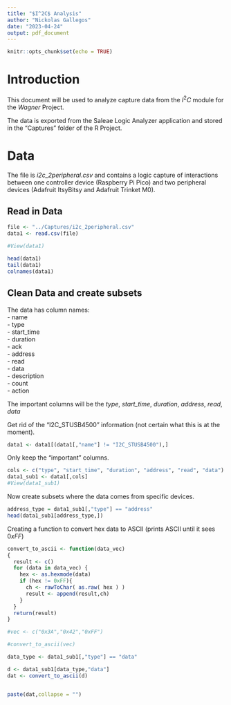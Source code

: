 ```yaml
---
title: "$I^2C$ Analysis"
author: "Nickolas Gallegos"
date: "2023-04-24"
output: pdf_document
---
```


```r
knitr::opts_chunk$set(echo = TRUE)
```

# Introduction
This document will be used to analyze capture data from the $I^2C$ module for \newline
the _Wagner_ Project.


The data is exported from the Saleae Logic Analyzer application and stored in \newline
the "Captures" folder of the R Project.

# Data

The file is _i2c_2peripheral.csv_ and contains a logic capture of interactions \newline
between one controller device (Raspberry Pi Pico) and two peripheral devices \newline
(Adafruit ItsyBitsy and Adafruit Trinket M0).

## Read in Data

```r
file <- "../Captures/i2c_2peripheral.csv"
data1 <- read.csv(file)

#View(data1)

head(data1)
tail(data1)
colnames(data1)
```

## Clean Data and create subsets

The data has column names:  
  - name  
  - type  
  - start_time  
  - duration  
  - ack  
  - address  
  - read  
  - data  
  - description  
  - count  
  - action  
  
  
The important columns will be the _type_, _start_time_, _duration_, _address_, _read_, _data_

Get rid of the "I2C_STUSB4500" information (not certain what this is at the moment).
```r
data1 <- data1[(data1[,"name"] != "I2C_STUSB4500"),]
```

Only keep the "important" columns.
```r
cols <- c("type", "start_time", "duration", "address", "read", "data")
data1_sub1 <- data1[,cols]
#View(data1_sub1)
```

Now create subsets where the data comes from specific devices.
```r
address_type = data1_sub1[,"type"] == "address"
head(data1_sub1[address_type,])
```
Creating a function to convert hex data to ASCII (prints ASCII until it sees $0xFF$)
```r
convert_to_ascii <- function(data_vec)
{
  result <- c()
  for (data in data_vec) {
    hex <- as.hexmode(data)
    if (hex != 0xFF){
      ch <- rawToChar( as.raw( hex ) )
      result <- append(result,ch)
    }
  }
  return(result)
}

#vec <- c("0x3A","0x42","0xFF")

#convert_to_ascii(vec)
```


```r
data_type <- data1_sub1[,"type"] == "data"

d <- data1_sub1[data_type,"data"]
dat <- convert_to_ascii(d)


paste(dat,collapse = "")
```


